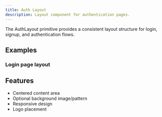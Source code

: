```yaml
---
title: Auth Layout
description: Layout component for authentication pages.
---
```


The AuthLayout primitive provides a consistent layout structure for login, signup, and authentication flows.

## Examples

### Login page layout

<Preview path="primitives-auth-layout" />

## Features

- Centered content area
- Optional background image/pattern
- Responsive design
- Logo placement

